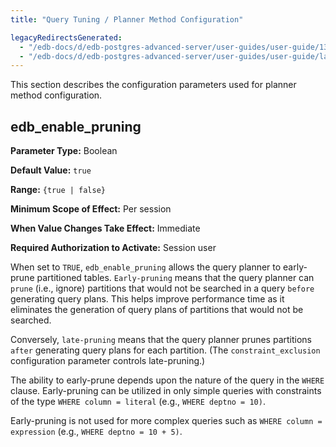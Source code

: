 ```yaml
---
title: "Query Tuning / Planner Method Configuration"

legacyRedirectsGenerated:
  - "/edb-docs/d/edb-postgres-advanced-server/user-guides/user-guide/13/query_tuning_planner_method_configuration.html"
  - "/edb-docs/d/edb-postgres-advanced-server/user-guides/user-guide/latest/query_tuning_planner_method_configuration.html"
---
```


<div id="query_tuning_planner_method_configuration" class="registered_link"></div>

This section describes the configuration parameters used for planner method configuration.

## edb_enable_pruning

**Parameter Type:** Boolean

**Default Value:** `true`

**Range:** `{true | false}`

**Minimum Scope of Effect:** Per session

**When Value Changes Take Effect:** Immediate

**Required Authorization to Activate:** Session user

When set to `TRUE`, `edb_enable_pruning` allows the query planner to early-prune partitioned tables. `Early-pruning` means that the query planner can `prune` (i.e., ignore) partitions that would not be searched in a query `before` generating query plans. This helps improve performance time as it eliminates the generation of query plans of partitions that would not be searched.

Conversely, `late-pruning` means that the query planner prunes partitions `after` generating query plans for each partition. (The `constraint_exclusion` configuration parameter controls late-pruning.)

The ability to early-prune depends upon the nature of the query in the `WHERE` clause. Early-pruning can be utilized in only simple queries with constraints of the type `WHERE column = literal` (e.g., `WHERE deptno = 10)`.

Early-pruning is not used for more complex queries such as `WHERE column = expression` (e.g., `WHERE deptno = 10 + 5)`.
